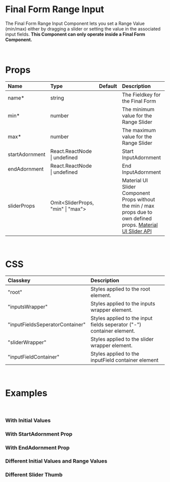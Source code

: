 
<Meta title="Docs/Components/FinalFormRangeInput" />

# Final Form Range Input

The Final Form Range Input Component lets you set a Range Value (min/max) either by dragging a slider or setting the value in the associated input fields.
**This Component can only operate inside a Final Form Component.**

<br />

<Canvas>
    <Story id="stories-components-final-form-range-input-default--default" />
</Canvas>

# Props

| Name           | Type                              | Default | Description                                                                                                                                            |
| :------------- | :-------------------------------- | :------ | :----------------------------------------------------------------------------------------------------------------------------------------------------- |
| name\*         | string                            |         | The Fieldkey for the Final Form                                                                                                                        |
| min\*          | number                            |         | The minimum value for the Range Slider                                                                                                                 |
| max\*          | number                            |         | The maximum value for the Range Slider                                                                                                                 |
| startAdornment | React.ReactNode \| undefined      |         | Start InputAdornment                                                                                                                                   |
| endAdornment   | React.ReactNode \| undefined      |         | End InputAdornment                                                                                                                                     |
| sliderProps    | Omit<SliderProps, "min" \| "max"> |         | Material UI Slider Component Props without the min / max props due to own defined props. [Material UI Slider API](https://material-ui.com/api/slider/) |

<br />

# CSS

| Classkey                        | Description                                                           |
| :------------------------------ | :-------------------------------------------------------------------- |
| "root"                          | Styles applied to the root element.                                   |
| "inputsWrapper"                 | Styles applied to the inputs wrapper element.                         |
| "inputFieldsSeperatorContainer" | Styles applied to the input fields seperator ("-") container element. |
| "sliderWrapper"                 | Styles applied to the slider wrapper element.                         |
| "inputFieldContainer"           | Styles applied to the inputField container element                    |

<br />

# Examples

<br />

### With Initial Values

<Canvas>
    <Story id="stories-components-final-form-range-input-with-initial-values--with-initial-values" />
</Canvas>

### With StartAdornment Prop

<Canvas>
    <Story id="stories-components-final-form-range-input-with-start-and-end-adornment-prop--start-adornment" />
</Canvas>

### With EndAdornment Prop

<Canvas>
    <Story id="stories-components-final-form-range-input-with-start-and-end-adornment-prop--end-adornment" />
</Canvas>

### Different Initial Values and Range Values

<Canvas>
    <Story id="stories-components-final-form-range-input-with-different-initial-and-range-values--with-different-initial-and-range-values" />
</Canvas>

### Different Slider Thumb

<Canvas>
    <Story id="stories-components-final-form-range-input-different-slider-thumb--different-slider-thumb" />
</Canvas>
